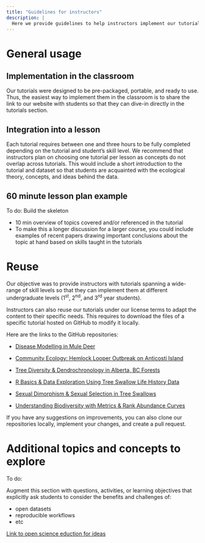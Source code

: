 ```yaml
---
title: "Guidelines for instructors"
description: |
  Here we provide guidelines to help instructors implement our tutorials in their courses.
---
```


# General usage

## Implementation in the classroom

Our tutorials were designed to be pre-packaged, portable, and ready to use. Thus, the easiest way to implement them in the classroom is to share the link to our website with students so that they can dive-in directly in the tutorials section.

## Integration into a lesson

Each tutorial requires between one and three hours to be fully completed depending on the tutorial and student's skill level. We recommend that instructors plan on choosing one tutorial per lesson as concepts do not overlap across tutorials. This would include a short introduction to the tutorial and dataset so that students are acquainted with the ecological theory, concepts, and ideas behind the data.

## 60 minute lesson plan example

To do: Build the skeleton

- 10 min overview of topics covered and/or referenced in the tutorial
- To make this a longer discussion for a larger course, you could include examples of recent papers drawing important conclusions about the topic at hand based on skills taught in the tutorials

# Reuse

Our objective was to provide instructors with tutorials spanning a wide-range of skill levels so that they can implement them at different undergraduate levels (1^st^, 2^nd^, and 3^rd^ year students).

Instructors can also reuse our tutorials under our license terms to adapt the content to their specific needs. This requires to download the files of a specific tutorial hosted on GitHub to modify it locally.

Here are the links to the GitHub repositories:  

- [Disease Modelling in Mule Deer](https://github.com/Living-Data-Tutorials/Alberta-CWD)

- [Community Ecology: Hemlock Looper Outbreak on Anticosti Island](https://github.com/Living-Data-Tutorials/Anticosti-Historical-Data)
- [Tree Diversity & Dendrochronology in Alberta, BC Forests](https://github.com/Living-Data-Tutorials/LDP_Alberta_Trees_Group)

- [R Basics & Data Exploration Using Tree Swallow Life History Data](https://github.com/Living-Data-Tutorials/nest-box)

- [Sexual Dimorphism & Sexual Selection in Tree Swallows](https://github.com/Living-Data-Tutorials/nest-box)

- [Understanding Biodiversity with Metrics & Rank Abundance Curves](https://github.com/Living-Data-Tutorials/benthic-invert)

If you have any suggestions on improvements, you can also clone our repositories locally, implement your changes, and create a pull request.


# Additional topics and concepts to explore

To do:

Augment this section with questions, activities, or learning objectives that explicitly ask students to consider the benefits and challenges of:  

- open datasets
- reproducible workflows
- etc

[Link to open science eduction for ideas](https://can01.safelinks.protection.outlook.com/?url=https%3A%2F%2Fsites.google.com%2Fopenscienceeducation.org%2Fose&data=05%7C01%7Cjory.griffith%40mail.mcgill.ca%7C4ff766c9083043da164308dbee85bc26%7Ccd31967152e74a68afa9fcf8f89f09ea%7C0%7C0%7C638366030510906597%7CUnknown%7CTWFpbGZsb3d8eyJWIjoiMC4wLjAwMDAiLCJQIjoiV2luMzIi)
